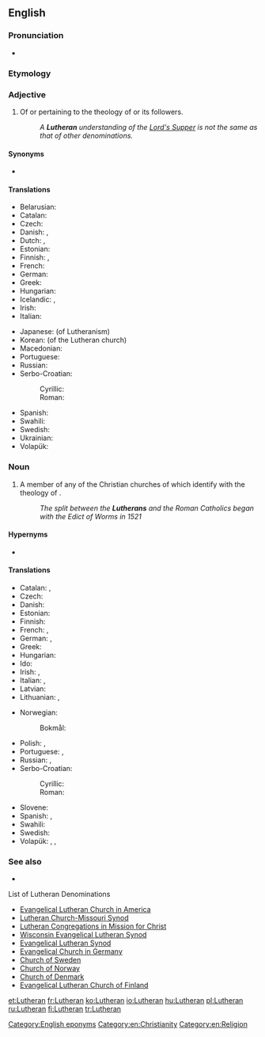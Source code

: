 {{also|lutheran}}
==English==

===Pronunciation===
* {{audio|en-us-Lutheran.ogg|Audio (US)|lang=en}}

===Etymology===
{{suffix|en|Luther|an}}

===Adjective===
{{en-adj}}

# Of or pertaining to the theology of {{w|Martin Luther}} or its followers.
#: ''A '''Lutheran''' understanding of the [[Lord's Supper]] is not the same as that of other denominations.''

====Synonyms====
* {{l|en|Evangelical Lutheran}}

====Translations====
{{trans-top|related to the Lutheran church}}
* Belarusian: {{t|be|лютэранскі|sc=Cyrl}}
* Catalan: {{t|ca|luterà}}
* Czech: {{t+|cs|luteránský}}
* Danish: {{t|da|lutheransk}}, {{t|da|luthersk}}
* Dutch: {{t|nl|lutheraans}}, {{t+|nl|luthers}}
* Estonian: {{t+|et|luterlik}}
* Finnish: {{t+|fi|luterilainen}}, {{t+|fi|evankelis-luterilainen}}
* French: {{t+|fr|luthérien}}
* German: {{t+|de|lutherisch}}
* Greek: {{t+|el|λουθηρανικός|m}}
* Hungarian: {{t+|hu|lutheránus}}
* Icelandic: {{t|is|lúterskur}}, {{t|is|lútherskur}}
* Irish: {{t|ga|Liútarach}}
* Italian: {{t+|it|luterano}}
{{trans-mid}}
* Japanese: {{t|ja|ルター派|alt=ルター派の|tr=rutaaha-no}} (of Lutheranism)
* Korean: {{t|ko|루터교회|alt=루터교회의|tr=rutokyohoi-ui|sc=Hang}} (of the Lutheran church)
* Macedonian: {{t|mk|лутерански|tr=luteranski|sc=Cyrl}}
* Portuguese: {{t+|pt|luterano}}
* Russian: {{t+|ru|лютеранский}}
* Serbo-Croatian:
*: Cyrillic: {{t|sh|лутѐра̄нскӣ|sc=Cyrl}}
*: Roman: {{t+|sh|lutèrānskī}}
* Spanish: {{t+|es|luterano}}
* Swahili: {{t|sw|Kilutheri}}
* Swedish: {{t|sv|luthersk}}
* Ukrainian: {{t+|uk|лютеранський|m|tr=ljuterans'kyj|sc=Cyrl}}
* Volapük: {{t|vo|luterik}}
{{trans-bottom}}

===Noun===
{{en-noun}}

# A member of any of the Christian churches of which identify with the theology of {{w|Martin Luther}}.
#: ''The split between the '''Lutherans''' and the Roman Catholics began with the Edict of Worms in 1521''

====Hypernyms====
* {{l|en|Protestant}}

====Translations====
{{trans-top|member of a Lutheran church}}
* Catalan: {{t|ca|luterà|m}}, {{t|ca|luterana|f}}
* Czech: {{t|cs|luterán|m}}
* Danish: {{t|da|lutheraner|c}}
* Estonian: {{t|et|luterlane}}
* Finnish: {{t+|fi|luterilainen}}
* French: {{t+|fr|luthérien|m}}, {{t+|fr|luthérienne|f}}
* German: {{t|de|Lutheraner|m}}, {{t|de|Lutheranerin|f}}
* Greek: {{t+|el|λουθηρανός|m}}
* Hungarian: {{t+|hu|lutheránus}}
* Ido: {{t+|io|Luterano}}
* Irish: {{t|ga|Liútarach|m}}, {{t|ga|Clann Liútair|f}} {{qualifier|collective, 'the Lutherans'}}
* Italian: {{t+|it|luterano|m}}, {{t+|it|luterana|f}}
* Latvian: {{t|lv|luterānis|m}}
* Lithuanian: {{t+|lt|liuteronas|m}}, {{t+|lt|liuteronė|f}}
{{trans-mid}}
* Norwegian:
*: Bokmål: {{t+|nb|lutheraner|m}}
* Polish: {{t+|pl|luteranin|m}}, {{t+|pl|luteranka|f}}
* Portuguese: {{t+|pt|luterano|m}}, {{t|pt|luterana|f}}
* Russian: {{t+|ru|лютера́нин|m}}, {{t+|ru|лютера́нка|f}}
* Serbo-Croatian:
*: Cyrillic: {{t|sh|лутѐра̄н|m|sc=Cyrl}}
*: Roman: {{t+|sh|lutèrān|m}}
* Slovene: {{t+|sl|luteranec}}
* Spanish: {{t+|es|luterano|m}}, {{t+|es|luterana|f}}
* Swahili: {{t|sw|Mlutheri}}
* Swedish: {{t+|sv|lutheran}}
* Volapük: {{qualifier|♂♀}} {{t|vo|luteran}}, {{qualifier|♂}} {{t|vo|hiluteran}}, {{qualifier|♀}} {{t|vo|jiluteran}}
{{trans-bottom}}

===See also===
* {{l|en|Lutheranism}}
; List of Lutheran Denominations
* [[w:Evangelical Lutheran Church in America|Evangelical Lutheran Church in America]]
* [[w:Lutheran Church-Missouri Synod|Lutheran Church-Missouri Synod]]
* [[w:Lutheran Congregations in Mission for Christ|Lutheran Congregations in Mission for Christ]]
* [[w:Wisconsin Evangelical Lutheran Synod|Wisconsin Evangelical Lutheran Synod]]
* [[w:Evangelical Lutheran Synod|Evangelical Lutheran Synod]]
* [[w:Evangelical Church in Germany|Evangelical Church in Germany]]
* [[w:Church of Sweden|Church of Sweden]]
* [[w:Church of Norway|Church of Norway]]
* [[w:Church of Denmark|Church of Denmark]]
* [[w:Church of Finland|Evangelical Lutheran Church of Finland]]

[[Category:English eponyms]]
[[Category:en:Christianity]]
[[Category:en:Religion]]

[[et:Lutheran]]
[[fr:Lutheran]]
[[ko:Lutheran]]
[[io:Lutheran]]
[[hu:Lutheran]]
[[pl:Lutheran]]
[[ru:Lutheran]]
[[fi:Lutheran]]
[[tr:Lutheran]]